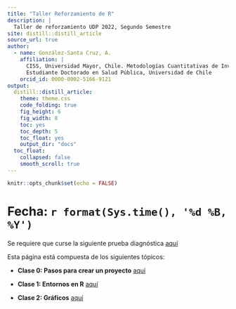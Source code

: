 ```yaml
---
title: "Taller Reforzamiento de R"
description: |
  Taller de reforzamiento UDP 2022, Segundo Semestre
site: distill::distill_article
source_url: true
author:
  - name: González-Santa Cruz, A. 
    affiliation: |
      CISS, Universidad Mayor, Chile. Metodologías Cuantitativas de Investigación, Carrera de Data Science, Universidad Mayor, Chile; 
      Estudiante Doctorado en Salud Pública, Universidad de Chile
    orcid_id: 0000-0002-5166-9121
output:
  distill::distill_article:
    theme: theme.css
    code_folding: true
    fig_height: 6
    fig_width: 8
    toc: yes
    toc_depth: 5
    toc_float: yes
    output_dir: "docs"
  toc_float:
    collapsed: false
    smooth_scroll: true
---
```


```r
knitr::opts_chunk$set(echo = FALSE)

```

# Fecha: `r format(Sys.time(), '%d %B, %Y')`

Se requiere que curse la siguiente prueba diagnóstica [aquí](https://agscl2.shinyapps.io/Taller/)

Esta página está compuesta de los siguientes tópicos:

- **Clase 0: Pasos para crear un proyecto** [aquí](proyecto.html)

- **Clase 1: Entornos en R** [aquí](Clase-1.html)

- **Clase 2: Gráficos** [aquí](Clase-2.html)
